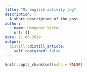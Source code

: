 ```yaml
---
title: "My english activity log"
description: |
  A short description of the post.
author:
  - name: Hoegener Victor
    url: {}
date: 11-06-2019
output:
  distill::distill_article:
    self_contained: false
---
```


```r
knitr::opts_chunk$set(echo = FALSE)
```



